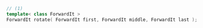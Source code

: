 ```cpp
// (1)
template< class ForwardIt >
ForwardIt rotate( ForwardIt first, ForwardIt middle, ForwardIt last );
```
